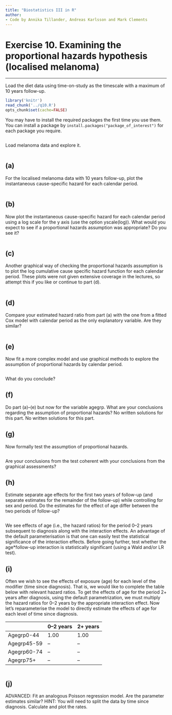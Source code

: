 ```yaml
---
title: "Biostatistics III in R"
author:
- Code by Annika Tillander, Andreas Karlsson and Mark Clements
---
```



# Exercise 10. Examining the proportional hazards hypothesis (localised melanoma) #

-----------

Load the diet data using time-on-study as the timescale with a maximum of 10 years follow-up.

```r
library('knitr')
read_chunk('../q10.R')
opts_chunk$set(cache=FALSE)
```

You may have to install the required packages the first time you use them. You can install a package by `install.packages("package_of_interest")` for each package you require.

```r
```
Load melanoma data and explore it.

```r
```

## (a) ## 
For the localised melanoma data with 10 years follow-up, plot the instantaneous cause-specific hazard for each calendar period.


```r
```

## (b) ## 
Now plot the instantaneous cause-specific hazard for each calendar period using a log scale for the y axis (use the option yscale(log)). What would you expect to see if a proportional hazards assumption was appropriate? Do you see it?

```r
```

## (c) ## 
Another graphical way of checking the proportional hazards assumption is to plot the log cumulative cause specific hazard function for each calendar period. These plots were not given extensive coverage in the lectures, so attempt this if you like or continue to part (d).

```r
```

## (d) ## 
Compare your estimated hazard ratio from part (a) with the one from a fitted Cox model with calendar period as the only explanatory variable. Are they similar?

```r
```

## (e) ## 
Now fit a more complex model and use graphical methods to explore the assumption of proportional hazards by calendar period.

```r
```

What do you conclude?

## (f) ## 
Do part (a)–(e) but now for the variable agegrp. What are your conclusions regarding the assumption of proportional hazards? No written solutions for this part. No written solutions for this part.

## (g) ## 
Now formally test the assumption of proportional hazards.

```r
```

Are your conclusions from the test coherent with your conclusions from the graphical assessments?

## (h) ## 
Estimate separate age effects for the first two years of follow-up (and separate estimates for the remainder of the follow-up) while controlling for sex and period. Do the estimates for the effect of age differ between the two periods of follow-up?

```r
```

We see effects of age (i.e., the hazard ratios) for the period 0–2 years subsequent to diagnosis along with the interaction effects. An advantage of the default parameterisation is that one can easily test the statistical significance of the interaction effects. Before going further, test whether the age*follow-up interaction is statistically significant (using a Wald and/or LR test).

## (i) ## 
Often we wish to see the effects of exposure (age) for each level of the modifier (time since diagnosis). That is, we would like to complete the table below with relevant hazard ratios. To get the effects of age for the period 2+ years after diagnosis, using the default parametrization, we must multiply the hazard ratios for 0–2 years by the appropriate interaction effect. Now let’s reparameterise the model to directly estimate the effects of age for each level of time since diagnosis.

              0–2 years   2+ years
------------- ----------- ----------
  Agegrp0-44     1.00        1.00
  Agegrp45-59    --          --
  Agegrp60-74    --          -- 
  Agegrp75+      --          --


```r
```


## (j) ## 

ADVANCED: Fit an analogous Poisson regression model. Are the parameter estimates similar? HINT: You will need to split the data by time since diagnosis. Calculate and plot the rates.

```r
```

